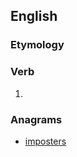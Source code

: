 ==English==

===Etymology===
{{suffix|promise|est|lang=en}}

===Verb===
{{head|en|verb form}}

# {{en-archaic second-person singular of|promise}}

===Anagrams===
* [[imposters#English|imposters]]